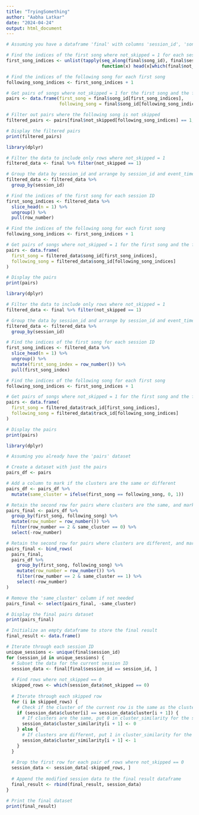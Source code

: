 ```yaml
---
title: "TryingSomething"
author: "Aabha Latkar"
date: "2024-04-24"
output: html_document
---
```


```r
# Assuming you have a dataframe 'final' with columns 'session_id', 'song_id', and 'not_skipped'

# Find the indices of the first song where not_skipped = 1 for each session ID
first_song_indices <- unlist(tapply(seq_along(final$song_id), final$session_id, 
                                    function(x) head(x[which(final$not_skipped[x] == 1)], -1)))

# Find the indices of the following song for each first song
following_song_indices <- first_song_indices + 1

# Get pairs of songs where not_skipped = 1 for the first song and the following song
pairs <- data.frame(first_song = final$song_id[first_song_indices], 
                    following_song = final$song_id[following_song_indices])

# Filter out pairs where the following song is not skipped
filtered_pairs <- pairs[final$not_skipped[following_song_indices] == 1, ]

# Display the filtered pairs
print(filtered_pairs)

```

```r
library(dplyr)

# Filter the data to include only rows where not_skipped = 1
filtered_data <- final %>% filter(not_skipped == 1)

# Group the data by session_id and arrange by session_id and event_timestamp
filtered_data <- filtered_data %>%
  group_by(session_id)

# Find the indices of the first song for each session ID
first_song_indices <- filtered_data %>%
  slice_head(n = 1) %>%
  ungroup() %>%
  pull(row_number)

# Find the indices of the following song for each first song
following_song_indices <- first_song_indices + 1

# Get pairs of songs where not_skipped = 1 for the first song and the following song
pairs <- data.frame(
  first_song = filtered_data$song_id[first_song_indices],
  following_song = filtered_data$song_id[following_song_indices]
)

# Display the pairs
print(pairs)

```

```r
library(dplyr)

# Filter the data to include only rows where not_skipped = 1
filtered_data <- final %>% filter(not_skipped == 1)

# Group the data by session_id and arrange by session_id and event_timestamp
filtered_data <- filtered_data %>%
  group_by(session_id)

# Find the indices of the first song for each session ID
first_song_indices <- filtered_data %>%
  slice_head(n = 1) %>%
  ungroup() %>%
  mutate(first_song_index = row_number()) %>%
  pull(first_song_index)

# Find the indices of the following song for each first song
following_song_indices <- first_song_indices + 1

# Get pairs of songs where not_skipped = 1 for the first song and the following song
pairs <- data.frame(
  first_song = filtered_data$track_id[first_song_indices],
  following_song = filtered_data$track_id[following_song_indices]
)

# Display the pairs
print(pairs)

```

```r
library(dplyr)

# Assuming you already have the 'pairs' dataset

# Create a dataset with just the pairs
pairs_df <- pairs

# Add a column to mark if the clusters are the same or different
pairs_df <- pairs_df %>%
  mutate(same_cluster = ifelse(first_song == following_song, 0, 1))

# Retain the second row for pairs where clusters are the same, and mark it as 0
pairs_final <- pairs_df %>%
  group_by(first_song, following_song) %>%
  mutate(row_number = row_number()) %>%
  filter(row_number == 2 & same_cluster == 0) %>%
  select(-row_number)

# Retain the second row for pairs where clusters are different, and mark it as 1
pairs_final <- bind_rows(
  pairs_final,
  pairs_df %>%
    group_by(first_song, following_song) %>%
    mutate(row_number = row_number()) %>%
    filter(row_number == 2 & same_cluster == 1) %>%
    select(-row_number)
)

# Remove the 'same_cluster' column if not needed
pairs_final <- select(pairs_final, -same_cluster)

# Display the final pairs dataset
print(pairs_final)

```

```r
# Initialize an empty dataframe to store the final result
final_result <- data.frame()

# Iterate through each session ID
unique_sessions <- unique(final$session_id)
for (session_id in unique_sessions) {
  # Subset the data for the current session ID
  session_data <- final[final$session_id == session_id, ]
  
  # Find rows where not_skipped == 0
  skipped_rows <- which(session_data$not_skipped == 0)
  
  # Iterate through each skipped row
  for (i in skipped_rows) {
    # Check if the cluster of the current row is the same as the cluster of the next row
    if (session_data$cluster[i] == session_data$cluster[i + 1]) {
      # If clusters are the same, put 0 in cluster_similarity for the second row
      session_data$cluster_similarity[i + 1] <- 0
    } else {
      # If clusters are different, put 1 in cluster_similarity for the second row
      session_data$cluster_similarity[i + 1] <- 1
    }
  }
  
  # Drop the first row for each pair of rows where not_skipped == 0
  session_data <- session_data[-skipped_rows, ]
  
  # Append the modified session data to the final result dataframe
  final_result <- rbind(final_result, session_data)
}

# Print the final dataset
print(final_result)

```

